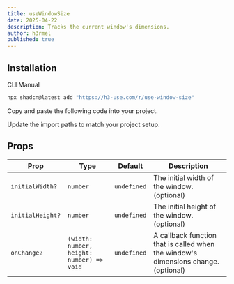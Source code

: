 ```yaml
---
title: useWindowSize
date: 2025-04-22
description: Tracks the current window's dimensions.
author: h3rmel
published: true
---
```


<HookPreview name="use-window-size-demo" />

## Installation

<Tabs defaultValue="cli">

<TabsList>
  <TabsTrigger value="cli">CLI</TabsTrigger>
  <TabsTrigger value="manual">Manual</TabsTrigger>
</TabsList>
<TabsContent value="cli">

```bash
npx shadcn@latest add "https://h3-use.com/r/use-window-size"
```

</TabsContent>
<TabsContent value="manual">

<Steps>

<Step>Copy and paste the following code into your project.</Step>

<HookSource name="use-window-size" />

<Step>Update the import paths to match your project setup.</Step>

</Steps>

</TabsContent>

</Tabs>

## Props

| Prop             | Type                                      | Default     | Description                                                                        |
| ---------------- | ----------------------------------------- | ----------- | ---------------------------------------------------------------------------------- |
| `initialWidth?`  | `number`                                  | `undefined` | The initial width of the window. (optional)                                        |
| `initialHeight?` | `number`                                  | `undefined` | The initial height of the window. (optional)                                       |
| `onChange?`      | `(width: number, height: number) => void` | `undefined` | A callback function that is called when the window's dimensions change. (optional) |
